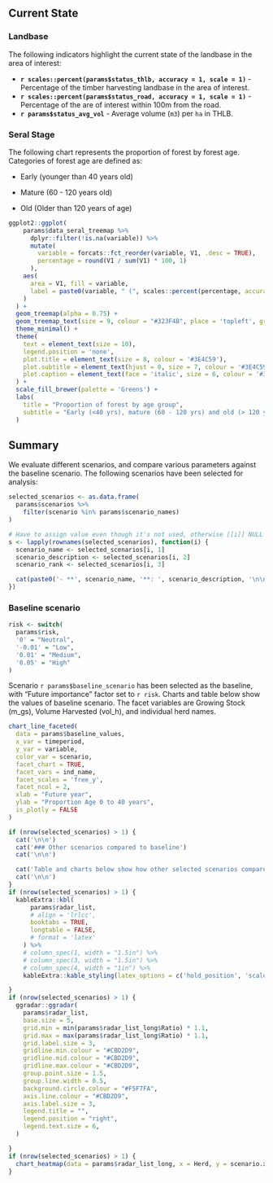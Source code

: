 
## Current State

### Landbase

The following indicators highlight the current state of the landbase in the area of interest:

-   **`r scales::percent(params$status_thlb, accuracy = 1, scale = 1)`** - Percentage of the timber harvesting landbase in the area of interest.
-   **`r scales::percent(params$status_road, accuracy = 1, scale = 1)`** - Percentage of the are of interest within 100m from the road.
-   **`r params$status_avg_vol`** - Average volume (`m3`) per `ha` in THLB.

### Seral Stage

The following chart represents the proportion of forest by forest age. Categories of forest age are defined as:

-   Early (younger than 40 years old)

-   Mature (60 - 120 years old)

-   Old (Older than 120 years of age)

```r
ggplot2::ggplot(
    params$data_seral_treemap %>% 
      dplyr::filter(!is.na(variable)) %>% 
      mutate(
        variable = forcats::fct_reorder(variable, V1, .desc = TRUE),
        percentage = round(V1 / sum(V1) * 100, 1)
      ),
    aes(
      area = V1, fill = variable, 
      label = paste0(variable, " (", scales::percent(percentage, accuracy = 1, scale = 1), ")")
    )
  ) +
  geom_treemap(alpha = 0.75) +
  geom_treemap_text(size = 9, colour = "#323F4B", place = 'topleft', grow = FALSE, reflow = TRUE)+
  theme_minimal() +
  theme(
    text = element_text(size = 10),
    legend.position = 'none',
    plot.title = element_text(size = 8, colour = '#3E4C59'),
    plot.subtitle = element_text(hjust = 0, size = 7, colour = '#3E4C59', margin = margin(b = 0.25, t = 0, unit = "cm")),
    plot.caption = element_text(face = 'italic', size = 6, colour = '#3E4C59', hjust = 1, margin = margin(t = 0.5, unit = "cm"))
  ) +
  scale_fill_brewer(palette = 'Greens') +
  labs(
    title = "Proportion of forest by age group",
    subtitle = "Early (<40 yrs), mature (60 - 120 yrs) and old (> 120 yrs)"
  )
```

## Summary

We evaluate different scenarios, and compare various parameters against the baseline scenario. The following scenarios have been selected for analysis:

```r

selected_scenarios <- as.data.frame(
  params$scenarios %>%
    filter(scenario %in% params$scenario_names)
)

# Have to assign value even though it's not used, otherwise [[i]] NULL is printed
s <- lapply(rownames(selected_scenarios), function(i) {
  scenario_name <- selected_scenarios[i, 1]
  scenario_description <- selected_scenarios[i, 2]
  scenario_rank <- selected_scenarios[i, 3]

  cat(paste0('- **', scenario_name, '**: ', scenario_description, '\n\n'))
})
```

### Baseline scenario

```r
risk <- switch(
  params$risk,
  '0' = "Neutral",
  '-0.01' = "Low",
  '0.01' = "Medium",
  '0.05' = "High"
)
```
Scenario `r params$baseline_scenario` has been selected as the baseline, with "Future importance" factor set to `r risk`. Charts and table below show the values of baseline scenario. The facet variables are Growing Stock (m_gs), Volume Harvested (vol_h), and individual herd names.

```r
chart_line_faceted(
  data = params$baseline_values,
  x_var = timeperiod,
  y_var = variable,
  color_var = scenario,
  facet_chart = TRUE,
  facet_vars = ind_name,
  facet_scales = 'free_y',
  facet_ncol = 2,
  xlab = "Future year",
  ylab = "Proportion Age 0 to 40 years",
  is_plotly = FALSE
)
```

```r

if (nrow(selected_scenarios) > 1) {
  cat('\n\n')
  cat('### Other scenarios compared to baseline')
  cat('\n\n')

  cat('Table and charts below show how other selected scenarios compare to the baseline scenario. Dimensions in those multi-dimensional plots are individual scenarios, Growing Stock (m_gs), Volume Harvested (vol_h), and individual herd names.')
  cat('\n\n')
}
if (nrow(selected_scenarios) > 1) {
  kableExtra::kbl(
      params$radar_list,
      # align = 'lrlcc',
      booktabs = TRUE,
      longtable = FALSE,
      # format = 'latex'
    ) %>%
    # column_spec(1, width = "1.5in") %>%
    # column_spec(3, width = "1.5in") %>%
    # column_spec(4, width = "1in") %>%
    kableExtra::kable_styling(latex_options = c('hold_position', 'scale_down', 'striped'), font_size = 7)

}
if (nrow(selected_scenarios) > 1) {
  ggradar::ggradar(
    params$radar_list,
    base.size = 5,
    grid.min = min(params$radar_list_long$Ratio) * 1.1,
    grid.max = max(params$radar_list_long$Ratio) * 1.1,
    grid.label.size = 3,
    gridline.min.colour = "#CBD2D9",
    gridline.mid.colour = "#CBD2D9",
    gridline.max.colour = "#CBD2D9",
    group.point.size = 1.5,
    group.line.width = 0.5,
    background.circle.colour = "#F5F7FA",
    axis.line.colour = "#CBD2D9",
    axis.label.size = 3,
    legend.title = "",
    legend.position = "right",
    legend.text.size = 6,
  )

}
if (nrow(selected_scenarios) > 1) {
  chart_heatmap(data = params$radar_list_long, x = Herd, y = scenario.x, z = Ratio)
}

```

